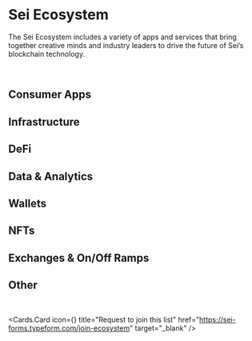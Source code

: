 
# Sei Ecosystem

The Sei Ecosystem includes a variety of apps and services that bring together
creative minds and industry leaders to drive the future of Sei’s blockchain
technology.

<br />

<EcosystemSearchBar placeholder="Search Sei providers..." />

## Consumer Apps

<EcosystemDynamicSection category="Consumer Apps" />

## Infrastructure

<EcosystemDynamicSection category="Infrastructure" />

## DeFi

<EcosystemDynamicSection category="DeFi" />

## Data & Analytics

<EcosystemDynamicSection category="Data & Analytics" />

## Wallets

<EcosystemDynamicSection category="Wallets" />

## NFTs

<EcosystemDynamicSection category="NFTs" />

## Exchanges & On/Off Ramps

<EcosystemDynamicSection category="Exchanges & On/Off Ramps" />

## Other

<EcosystemDynamicSection category="Other" />

<br />

<Cards.Card icon={<IconPointer />} title="Request to join this list" href="https://sei-forms.typeform.com/join-ecosystem" target="_blank" />
